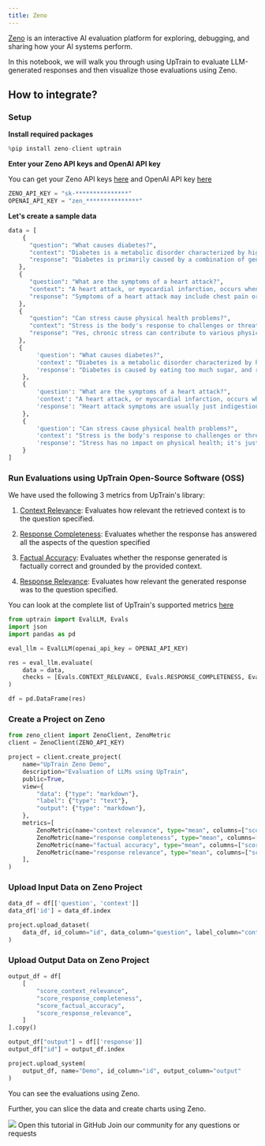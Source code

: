 ```yaml
---
title: Zeno
---
```

[Zeno](https://zenoml.com/) is an interactive AI evaluation platform for exploring, debugging, and sharing how your AI systems perform.

In this notebook, we will walk you through using UpTrain to evaluate LLM-generated responses and then visualize those evaluations using Zeno.

## How to integrate?
### Setup

**Install required packages**
```python
%pip install zeno-client uptrain
```

**Enter your Zeno API keys and OpenAI API key**

You can get your Zeno API keys [here](https://hub.zenoml.com/account) and OpenAI API key [here](https://platform.openai.com/api-keys)

```python
ZENO_API_KEY = "sk-***************"
OPENAI_API_KEY = "zen_***************"
```

**Let's create a sample data**
```python
data = [
    {
      "question": "What causes diabetes?",
      "context": "Diabetes is a metabolic disorder characterized by high blood sugar levels. It is primarily caused by a combination of genetic and environmental factors, including obesity and lack of physical activity.",
      "response": "Diabetes is primarily caused by a combination of genetic and environmental factors, including obesity and lack of physical activity."
   },
   {
      "question": "What are the symptoms of a heart attack?",
      "context": "A heart attack, or myocardial infarction, occurs when the blood supply to the heart muscle is blocked. Symptoms of a heart attack may include chest pain or discomfort, shortness of breath, nausea, lightheadedness, and pain or discomfort in one or both arms, the jaw, neck, or back.",
      "response": "Symptoms of a heart attack may include chest pain or discomfort, shortness of breath, nausea, lightheadedness, and pain or discomfort in one or both arms, the jaw, neck, or back."
   },
   {
      "question": "Can stress cause physical health problems?",
      "context": "Stress is the body's response to challenges or threats. Yes, chronic stress can contribute to various physical health problems, including cardiovascular issues, digestive problems, and a weakened immune system.",
      "response": "Yes, chronic stress can contribute to various physical health problems, including cardiovascular issues, digestive problems, and a weakened immune system."
   },
   {
        'question': "What causes diabetes?",
        'context': "Diabetes is a metabolic disorder characterized by high blood sugar levels. It is primarily caused by a combination of genetic and environmental factors, including obesity and lack of physical activity.",
        'response': "Diabetes is caused by eating too much sugar, and reducing sugar intake can cure it completely."
    },
    {
        'question': "What are the symptoms of a heart attack?",
        'context': "A heart attack, or myocardial infarction, occurs when the blood supply to the heart muscle is blocked. Symptoms of a heart attack may include chest pain or discomfort, shortness of breath, nausea, lightheadedness, and pain or discomfort in one or both arms, the jaw, neck, or back.",
        'response': "Heart attack symptoms are usually just indigestion and can be relieved with antacids."
    },
    {
        'question': "Can stress cause physical health problems?",
        'context': "Stress is the body's response to challenges or threats. Yes, chronic stress can contribute to various physical health problems, including cardiovascular issues, digestive problems, and a weakened immune system.",
        'response': "Stress has no impact on physical health; it's just a mental state and doesn't affect the body."
    }
]
```
### Run Evaluations using UpTrain Open-Source Software (OSS)

We have used the following 3 metrics from UpTrain's library:

1. [Context Relevance](/predefined-evaluations/context-awareness/context-relevance): Evaluates how relevant the retrieved context is to the question specified.

2. [Response Completeness](/predefined-evaluations/response-quality/response-completeness): Evaluates whether the response has answered all the aspects of the question specified

3. [Factual Accuracy](/predefined-evaluations/context-awareness/factual-accuracy): Evaluates whether the response generated is factually correct and grounded by the provided context.

3. [Response Relevance](/predefined-evaluations/response-quality/response-relevance): Evaluates how relevant the generated response was to the question specified.

You can look at the complete list of UpTrain's supported metrics [here](/predefined-evaluations/overview)


```python
from uptrain import EvalLLM, Evals
import json
import pandas as pd

eval_llm = EvalLLM(openai_api_key = OPENAI_API_KEY)

res = eval_llm.evaluate(
    data = data,
    checks = [Evals.CONTEXT_RELEVANCE, Evals.RESPONSE_COMPLETENESS, Evals.FACTUAL_ACCURACY, Evals.RESPONSE_RELEVANCE]
)

df = pd.DataFrame(res)
```

### Create a Project on Zeno

```python
from zeno_client import ZenoClient, ZenoMetric
client = ZenoClient(ZENO_API_KEY)

project = client.create_project(
    name="UpTrain Zeno Demo",
    description="Evaluation of LLMs using UpTrain",
    public=True,
    view={
        "data": {"type": "markdown"},
        "label": {"type": "text"},
        "output": {"type": "markdown"},
    },
    metrics=[
        ZenoMetric(name="context relevance", type="mean", columns=["score_context_relevance"]),
        ZenoMetric(name="response completeness", type="mean", columns=["score_response_completeness"]),
        ZenoMetric(name="factual accuracy", type="mean", columns=["score_factual_accuracy"]),
        ZenoMetric(name="response relevance", type="mean", columns=["score_response_relevance"]),
    ],
)
```

### Upload Input Data on Zeno Project

```python
data_df = df[['question', 'context']]
data_df['id'] = data_df.index

project.upload_dataset(
    data_df, id_column="id", data_column="question", label_column="context"
)
```

### Upload Output Data on Zeno Project

```python
output_df = df[
    [
        "score_context_relevance",
        "score_response_completeness",
        "score_factual_accuracy",
        "score_response_relevance",
    ]
].copy()

output_df["output"] = df[['response']]
output_df["id"] = output_df.index

project.upload_system(
    output_df, name="Demo", id_column="id", output_column="output"
)
```

You can see the evaluations using Zeno. 

Further, you can slice the data and create charts using Zeno.

<Frame>
  <img src="/assets/zeno.png" />
</Frame>

<CardGroup cols={2}>
  <Card
    title="Tutorial"
    href="https://github.com/uptrain-ai/uptrain/blob/main/examples/integrations/visualization/zeno.ipynb"
    icon="github"
    color="#808080"
  >
    Open this tutorial in GitHub
  </Card>
  <Card
    title="Have Questions?"
    href="https://join.slack.com/t/uptraincommunity/shared_invite/zt-1yih3aojn-CEoR_gAh6PDSknhFmuaJeg"
    icon="slack"
    color="#808080"
  >
    Join our community for any questions or requests
  </Card>
</CardGroup>
